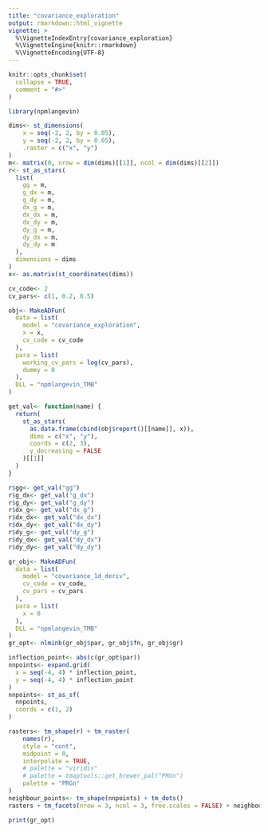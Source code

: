 ```yaml
---
title: "covariance_exploration"
output: rmarkdown::html_vignette
vignette: >
  %\VignetteIndexEntry{covariance_exploration}
  %\VignetteEngine{knitr::rmarkdown}
  %\VignetteEncoding{UTF-8}
---
```


```r
knitr::opts_chunk$set(
  collapse = TRUE,
  comment = "#>"
)
```

```r
library(npmlangevin)
```

```r
dims<- st_dimensions(
    x = seq(-2, 2, by = 0.05),
    y = seq(-2, 2, by = 0.05),
    .raster = c("x", "y")
)
m<- matrix(0, nrow = dim(dims)[[1]], ncol = dim(dims)[[2]])
r<- st_as_stars(
  list(
    gg = m,
    g_dx = m,
    g_dy = m,
    dx_g = m,
    dx_dx = m,
    dx_dy = m,
    dy_g = m,
    dy_dx = m,
    dy_dy = m
  ),
  dimensions = dims
)
x<- as.matrix(st_coordinates(dims))
```

```r
cv_code<- 2
cv_pars<- c(1, 0.2, 8.5)
```

```r
obj<- MakeADFun(
  data = list(
    model = "covariance_exploration",
    x = x,
    cv_code = cv_code
  ),
  para = list(
    working_cv_pars = log(cv_pars),
    dummy = 0
  ),
  DLL = "npmlangevin_TMB"
)
```

```r
get_val<- function(name) {
  return(
    st_as_stars(
      as.data.frame(cbind(obj$report()[[name]], x)),
      dims = c("x", "y"),
      coords = c(2, 3),
      y_decreasing = FALSE
    )[[1]]
  )
}

r$gg<- get_val("gg")
r$g_dx<- get_val("g_dx")
r$g_dy<- get_val("g_dy")
r$dx_g<- get_val("dx_g")
r$dx_dx<- get_val("dx_dx")
r$dx_dy<- get_val("dx_dy")
r$dy_g<- get_val("dy_g")
r$dy_dx<- get_val("dy_dx")
r$dy_dy<- get_val("dy_dy")
```

```r
gr_obj<- MakeADFun(
  data = list(
    model = "covariance_1d_deriv",
    cv_code = cv_code,
    cv_pars = cv_pars
  ),
  para = list(
    x = 0
  ),
  DLL = "npmlangevin_TMB"
)
gr_opt<- nlminb(gr_obj$par, gr_obj$fn, gr_obj$gr)

inflection_point<- abs(c(gr_opt$par))
nnpoints<- expand.grid(
  x = seq(-4, 4) * inflection_point,
  y = seq(-4, 4) * inflection_point
)
nnpoints<- st_as_sf(
  nnpoints,
  coords = c(1, 2)
)
```

```r
rasters<- tm_shape(r) + tm_raster(
    names(r),
    style = "cont",
    midpoint = 0,
    interpolate = TRUE,
    # palette = "viridis"
    # palette = tmaptools::get_brewer_pal("PRGn")
    palette = "PRGn"
)
neighbour_points<- tm_shape(nnpoints) + tm_dots()
rasters + tm_facets(nrow = 3, ncol = 3, free.scales = FALSE) + neighbour_points + tm_layout(legend.outside = FALSE)
```

```r
print(gr_opt)
```